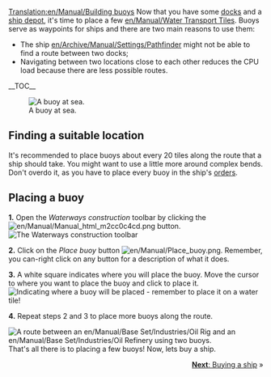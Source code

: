 [[Translation:en/Manual/Building buoys]]
{{en/Manual/Tutorial/Navigation}}
Now that you have some [[en/Manual/Building docks|docks]] and a [[en/Manual/Building ship depots|ship depot]], it's time to place a few [[en/Manual/Water Transport Tiles]]. Buoys serve as waypoints for ships and there are two main reasons to use them:
*The ship [[en/Archive/Manual/Settings/Pathfinder]] might not be able to find a route between two docks;
*Navigating between two locations close to each other reduces the CPU load because there are less possible routes.

__TOC__

[[File:en/Manual/Buoy.png|left|frame|A buoy at sea.]]
==Finding a suitable location==
It's recommended to place buoys about every 20 tiles along the route that a ship should take. You might want to use a little more around complex bends. Don't overdo it, as you have to place every buoy in the ship's [[en/Manual/Orders|orders]].

<div style="clear:left"></div>

==Placing a buoy==

'''1.''' Open the ''Waterways construction'' toolbar by clicking the [[File:en/Manual/Manual html m2cc0c4cd.png]] button.
[[File:en/Manual/Dock toolbar.png|frame|none|The Waterways construction toolbar]]

'''2.''' Click on the ''Place buoy'' button [[File:en/Manual/Place buoy.png]]. Remember, you can-right click on any button for a description of what it does.

'''3.''' A white square indicates where you will place the buoy. Move the cursor to where you want to place the buoy and click to place it.
[[File:en/Manual/Placing-buoy-1.png|frame|none|Indicating where a buoy will be placed - remember to place it on a water tile!]]

'''4.''' Repeat steps 2 and 3 to place more buoys along the route.


[[File:en/Manual/Placing-buoy-2.png|frame|right|A route between an [[en/Manual/Base Set/Industries/Oil Rig]] and an [[en/Manual/Base Set/Industries/Oil Refinery]] using two buoys.]]
That's all there is to placing a few buoys! Now, lets buy a ship.

<span style="float: right">[[en/Manual/Buying ships|'''Next''': Buying a ship]] &raquo;</span>